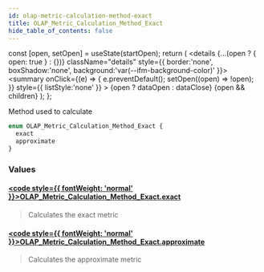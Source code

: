```yaml
---
id: olap-metric-calculation-method-exact
title: OLAP_Metric_Calculation_Method_Exact
hide_table_of_contents: false
---
```







  const [open, setOpen] = useState(startOpen);
  return (
    <details {...(open ? { open: true } : {})} className="details" style={{ border:'none', boxShadow:'none', background:'var(--ifm-background-color)' }}>
      <summary
        onClick={(e) => {
          e.preventDefault();
          setOpen((open) => !open);
        }}
        style={{ listStyle:'none' }}
      >
      {open ? dataOpen : dataClose}
      </summary>
      {open && children}
    </details>
  );
};




Method used to calculate


```graphql
enum OLAP_Metric_Calculation_Method_Exact {
  exact
  approximate
}
```




### Values

#### [<code style={{ fontWeight: 'normal' }}>OLAP_Metric_Calculation_Method_Exact.<b>exact</b></code>](#) 
> Calculates the exact metric
> 

#### [<code style={{ fontWeight: 'normal' }}>OLAP_Metric_Calculation_Method_Exact.<b>approximate</b></code>](#) 
> Calculates the approximate metric
> 



